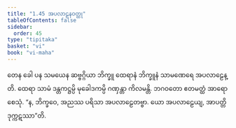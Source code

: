 ```yaml
---
title: "1.45 အပလာဠနဝတ္ထု"
tableOfContents: false
sidebar:
  order: 45
type: "tipitaka"
basket: "vi"
book: "vi-maha"
---
```



<DynamicBreadcrumb />

<Paragraph number="480" book="vi-maha">
တေန ခေါ ပန သမယေန ဆဗ္ဗဂ္ဂိယာ ဘိက္ခူ ထေရာနံ ဘိက္ခူနံ သာမဏေရေ အပလာဠေန္တိ. ထေရာ သာမံ ဒန္တကဋ္ဌမ္ပိ မုခေါဒကမ္ပိ ဂဏှန္တာ ကိလမန္တိ. ဘဂဝတော ဧတမတ္ထံ အာရောစေသုံ. “န, ဘိက္ခဝေ, အညဿ ပရိသာ အပလာဠေတဗ္ဗာ. ယော အပလာဠေယျ, အာပတ္တိ ဒုက္ကဋဿာ”တိ.
</Paragraph>